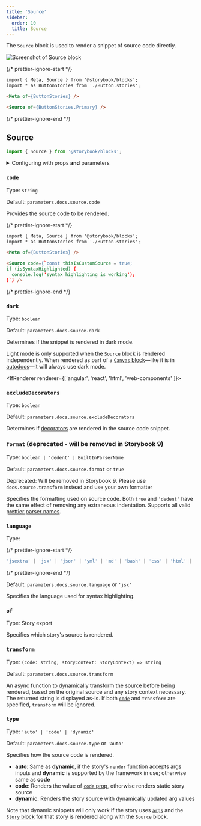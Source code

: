 ```yaml
---
title: 'Source'
sidebar:
  order: 10
  title: Source
---
```


<YouTubeCallout id="uAA1JvLcl-w" title="Avoid Documentation Nightmares with Storybook's Source Doc Block" params="start=136" />

The `Source` block is used to render a snippet of source code directly.

![Screenshot of Source block](../../_assets/api/doc-block-source.png)

{/* prettier-ignore-start */}

```md title="ButtonDocs.mdx"
import { Meta, Source } from '@storybook/blocks';
import * as ButtonStories from './Button.stories';

<Meta of={ButtonStories} />

<Source of={ButtonStories.Primary} />
```

{/* prettier-ignore-end */}

## Source

```js
import { Source } from '@storybook/blocks';
```

<details>
  <summary>Configuring with props <strong>and</strong> parameters</summary>

  ℹ️ Like most blocks, the `Source` block is configured with props in MDX. Many of those props derive their default value from a corresponding [parameter](../../writing-stories/parameters.mdx) in the block's namespace, `parameters.docs.source`.

  The following `language` configurations are equivalent:

  {/* prettier-ignore-start */}

  <CodeSnippets path="api-doc-block-source-parameter.md" />

  {/* prettier-ignore-end */}

  {/* prettier-ignore-start */}

  ```md title="ButtonDocs.mdx"
  <Source of={ButtonStories.Basic} language="tsx" />
  ```

  {/* prettier-ignore-end */}

  The example above applied the parameter at the [story](../../writing-stories/parameters.mdx#story-parameters) level, but it could also be applied at the [component](../../writing-stories/parameters.mdx#component-parameters) (or meta) level or [project](../../writing-stories/parameters.mdx#global-parameters) level.
</details>

### `code`

Type: `string`

Default: `parameters.docs.source.code`

Provides the source code to be rendered.

{/* prettier-ignore-start */}

```md title="ButtonDocs.mdx"
import { Meta, Source } from '@storybook/blocks';
import * as ButtonStories from './Button.stories';

<Meta of={ButtonStories} />

<Source code={`const thisIsCustomSource = true;
if (isSyntaxHighlighted) {
  console.log('syntax highlighting is working');
}`} />
```

{/* prettier-ignore-end */}

### `dark`

Type: `boolean`

Default: `parameters.docs.source.dark`

Determines if the snippet is rendered in dark mode.

<Callout variant="info" icon="💡">

  Light mode is only supported when the `Source` block is rendered independently. When rendered as part of a [`Canvas` block](./doc-block-canvas.mdx)—like it is in [autodocs](../../writing-docs/autodocs.mdx)—it will always use dark mode.

</Callout>

<IfRenderer renderer={['angular', 'react', 'html', 'web-components' ]}>
  ### `excludeDecorators`

  Type: `boolean`

  Default: `parameters.docs.source.excludeDecorators`

  Determines if [decorators](../../writing-stories/decorators.mdx) are rendered in the source code snippet.
</IfRenderer>

### `format` (deprecated - will be removed in Storybook 9)

Type: `boolean | 'dedent' | BuiltInParserName`

Default: `parameters.docs.source.format` or `true`

Deprecated: Will be removed in Storybook 9. Please use `docs.source.transform` instead and use your own formatter

Specifies the formatting used on source code. Both `true` and `'dedent'` have the same effect of removing any extraneous indentation. Supports all valid [prettier parser names](https://prettier.io/docs/en/configuration.html#setting-the-parserdocsenoptionshtmlparser-option).

### `language`

Type:

{/* prettier-ignore-start */}

```ts
'jsextra' | 'jsx' | 'json' | 'yml' | 'md' | 'bash' | 'css' | 'html' | 'tsx' | 'typescript' | 'graphql'
```

{/* prettier-ignore-end */}

Default: `parameters.docs.source.language` or `'jsx'`

Specifies the language used for syntax highlighting.

### `of`

Type: Story export

Specifies which story's source is rendered.

### `transform`

Type: `(code: string, storyContext: StoryContext) => string`

Default: `parameters.docs.source.transform`

An async function to dynamically transform the source before being rendered, based on the original source and any story context necessary. The returned string is displayed as-is.
If both [`code`](#code) and `transform` are specified, `transform` will be ignored.

### `type`

Type: `'auto' | 'code' | 'dynamic'`

Default: `parameters.docs.source.type` or `'auto'`

Specifies how the source code is rendered.

* **auto**: Same as **dynamic**, if the story's `render` function accepts args inputs and **dynamic** is supported by the framework in use; otherwise same as **code**
* **code**: Renders the value of [`code` prop](#code), otherwise renders static story source
* **dynamic**: Renders the story source with dynamically updated arg values

<Callout variant="info" icon="💡">

  Note that dynamic snippets will only work if the story uses [`args`](../../writing-stories/args.mdx) and the [`Story` block](./doc-block-story.mdx) for that story is rendered along with the `Source` block.
  
</Callout>
